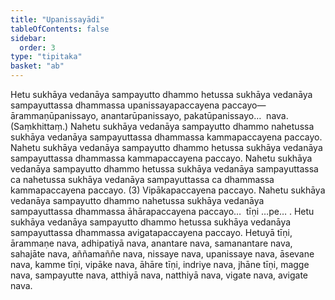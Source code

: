 ```yaml
---
title: "Upanissayādi"
tableOfContents: false
sidebar:
  order: 3
type: "tipitaka"
basket: "ab"
---
```



<DynamicBreadcrumb />

<Division number="77">

<Paragraph number="131">
Hetu sukhāya vedanāya sampayutto dhammo hetussa sukhāya vedanāya sampayuttassa dhammassa upanissayapaccayena paccayo—  ārammaṇūpanissayo, anantarūpanissayo, pakatūpanissayo…  nava. (Saṃkhittaṃ.)
</Paragraph>

</Division>
<Division number="78">

<Paragraph number="132">
Nahetu sukhāya vedanāya sampayutto dhammo nahetussa sukhāya vedanāya sampayuttassa dhammassa kammapaccayena paccayo. Nahetu sukhāya vedanāya sampayutto dhammo hetussa sukhāya vedanāya sampayuttassa dhammassa kammapaccayena paccayo. Nahetu sukhāya vedanāya sampayutto dhammo hetussa sukhāya vedanāya sampayuttassa ca nahetussa sukhāya vedanāya sampayuttassa ca dhammassa kammapaccayena paccayo. (3) Vipākapaccayena paccayo.
</Paragraph>

</Division>
<Division number="79">

<Paragraph number="133">
Nahetu sukhāya vedanāya sampayutto dhammo nahetussa sukhāya vedanāya sampayuttassa dhammassa āhārapaccayena paccayo…  tīṇi …pe… . Hetu sukhāya vedanāya sampayutto dhammo hetussa sukhāya vedanāya sampayuttassa dhammassa avigatapaccayena paccayo.
</Paragraph>

</Division>
<Division number="80">

<Paragraph number="134">
Hetuyā tīṇi, ārammaṇe nava, adhipatiyā nava, anantare nava, samanantare nava, sahajāte nava, aññamaññe nava, nissaye nava, upanissaye nava, āsevane nava, kamme tīṇi, vipāke nava, āhāre tīṇi, indriye nava, jhāne tīṇi, magge nava, sampayutte nava, atthiyā nava, natthiyā nava, vigate nava, avigate nava.
</Paragraph>
</Division>
